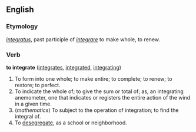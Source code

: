 ==English==
{{webster}}

===Etymology===
{{L.}} ''[[integratus]]'', past participle of ''[[integrare]]'' to make whole, to renew.

===Verb===
'''to integrate'''  ([[integrates]], [[integrated]], [[integrating]])

#To form into one whole; to make entire; to complete; to renew; to restore; to perfect.
#To indicate the whole of; to give the sum or total of; as, an integrating anemometer, one that indicates or registers the entire action of the wind in a given time.
#(''mathematics'') To subject to the operation of integration; to find the integral of.
#To [[desegregate]], as a school or neighborhood.